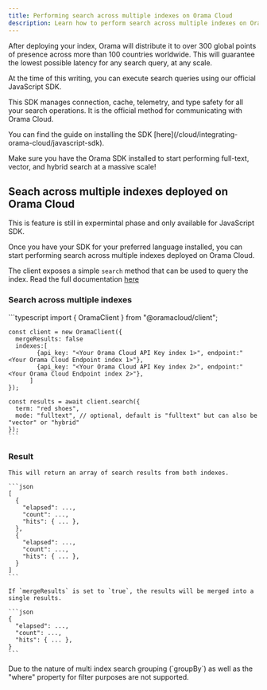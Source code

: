 ```yaml
---
title: Performing search across multiple indexes on Orama Cloud
description: Learn how to perform search across multiple indexes on Orama Cloud.
---
```


After deploying your index, Orama will distribute it to over 300 global points of presence across more than 100 countries worldwide. This will guarantee the lowest possible latency for any search query, at any scale.

At the time of this writing, you can execute search queries using our official JavaScript SDK.

This SDK manages connection, cache, telemetry, and type safety for all your search operations. It is the official method for communicating with Orama Cloud.

<Aside type="tip" title='Installing the Orama SDK'>
You can find the guide on installing the SDK [here](/cloud/integrating-orama-cloud/javascript-sdk).
</Aside>

Make sure you have the Orama SDK installed to start performing full-text, vector, and hybrid search at a massive scale!

## Seach across multiple indexes deployed on Orama Cloud

<Aside type="caution" title='Experimental feature'>
This is feature is still in expermintal phase and only available for JavaScript SDK.
</Aside>

Once you have your SDK for your preferred language installed, you can start performing search across multiple indexes deployed on Orama Cloud.

The client exposes a simple `search` method that can be used to query the index.  Read the full documentation [here](/cloud/performing-search/full-text-search)

### Search across multiple indexes

<Tabs syncKey="sdk">
  <TabItem label="JavaScript" icon="seti:javascript">
    ```typescript
    import { OramaClient } from "@oramacloud/client";

    const client = new OramaClient({
      mergeResults: false
      indexes:[
            {api_key: "<Your Orama Cloud API Key index 1>", endpoint:"<Your Orama Cloud Endpoint index 1>"},
            {api_key: "<Your Orama Cloud API Key index 2>", endpoint:"<Your Orama Cloud Endpoint index 2>"},
          ]
    });

    const results = await client.search({
      term: "red shoes",
      mode: "fulltext", // optional, default is "fulltext" but can also be "vector" or "hybrid"
    });
    ```
  </TabItem>  
</Tabs>

### Result
    This will return an array of search results from both indexes.

    ```json
    [
      {
        "elapsed": ...,
        "count": ...,
        "hits": { ... },
      },
      {
        "elapsed": ...,
        "count": ...,
        "hits": { ... },
      }
    ]
    ```

    If `mergeResults` is set to `true`, the results will be merged into a single results.

    ```json
    {
      "elapsed": ...,
      "count": ...,
      "hits": { ... },
    }
    ```

<Aside type="caution" title="Limitations">
  Due to the nature of multi index search grouping (`groupBy`) as well as the "where" property for filter purposes are not supported. 
</Aside>




